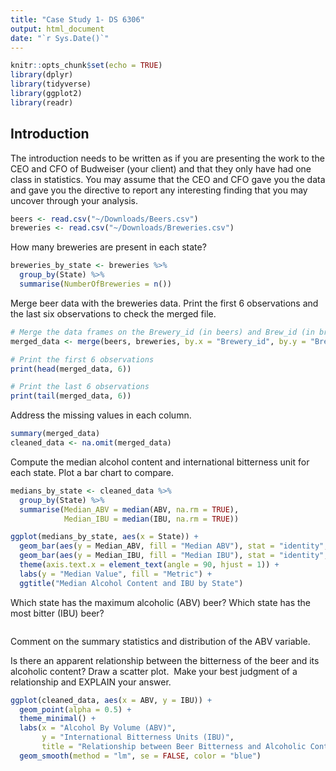 ```yaml
---
title: "Case Study 1- DS 6306"
output: html_document
date: "`r Sys.Date()`"
---
```


```r
knitr::opts_chunk$set(echo = TRUE)
library(dplyr)
library(tidyverse)
library(ggplot2)
library(readr)

```

## Introduction 

The introduction needs to be written as if you are presenting the work to the CEO and CFO of Budweiser (your client) and that they only have had one class in statistics. You may assume that the CEO and CFO gave you the data and gave you the directive to report any interesting finding that you may uncover through your analysis.

```r
beers <- read.csv("~/Downloads/Beers.csv")
breweries <- read.csv("~/Downloads/Breweries.csv")
```


How many breweries are present in each state?

```r
breweries_by_state <- breweries %>%
  group_by(State) %>%
  summarise(NumberOfBreweries = n())
```

Merge beer data with the breweries data. Print the first 6 observations and the last six observations to check the merged file.

```r
# Merge the data frames on the Brewery_id (in beers) and Brew_id (in breweries)
merged_data <- merge(beers, breweries, by.x = "Brewery_id", by.y = "Brew_ID")

# Print the first 6 observations
print(head(merged_data, 6))

# Print the last 6 observations
print(tail(merged_data, 6))
```

Address the missing values in each column.

```r
summary(merged_data)
cleaned_data <- na.omit(merged_data)

```

Compute the median alcohol content and international bitterness unit for each state. Plot a bar chart to compare.

```r
medians_by_state <- cleaned_data %>%
  group_by(State) %>%
  summarise(Median_ABV = median(ABV, na.rm = TRUE),
            Median_IBU = median(IBU, na.rm = TRUE))

ggplot(medians_by_state, aes(x = State)) +
  geom_bar(aes(y = Median_ABV, fill = "Median ABV"), stat = "identity", position = "dodge") +
  geom_bar(aes(y = Median_IBU, fill = "Median IBU"), stat = "identity", position = "dodge") +
  theme(axis.text.x = element_text(angle = 90, hjust = 1)) +
  labs(y = "Median Value", fill = "Metric") +
  ggtitle("Median Alcohol Content and IBU by State")
```

Which state has the maximum alcoholic (ABV) beer? Which state has the most bitter (IBU) beer?

```r

```

Comment on the summary statistics and distribution of the ABV variable.

Is there an apparent relationship between the bitterness of the beer and its alcoholic content? Draw a scatter plot.  Make your best judgment of a relationship and EXPLAIN your answer.

```r
ggplot(cleaned_data, aes(x = ABV, y = IBU)) +
  geom_point(alpha = 0.5) +
  theme_minimal() +
  labs(x = "Alcohol By Volume (ABV)", 
       y = "International Bitterness Units (IBU)", 
       title = "Relationship between Beer Bitterness and Alcoholic Content") +
  geom_smooth(method = "lm", se = FALSE, color = "blue")
```

